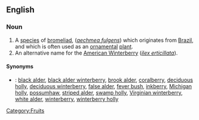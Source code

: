 ==English==
===Noun===
{{wikipedia}}
{{en-noun|coralberries}}
# A [[species]] of [[bromeliad]], (''[[aechmea fulgens]]'') which originates from [[Brazil]], and which is often used as an [[ornamental]] [[plant]].
# An alternative name for the [[American Winterberry]] (''[[ilex erticillata]]'').

====Synonyms====
*{{italbrac|American Winterberry}}: <!--from the Wikipedia article:-->[[black alder]], [[black alder winterberry]], [[brook alder]], [[coralberry]], [[deciduous holly]], [[deciduous winterberry]], [[false alder]], [[fever bush]], [[inkberry]], [[Michigan holly]], [[possumhaw]], [[striped alder]], [[swamp holly]], [[Virginian winterberry]], [[white alder]], [[winterberry]], [[winterberry holly]]

[[Category:Fruits]]